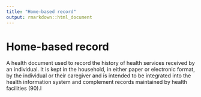 ```yaml
---
title: "Home-based record"
output: rmarkdown::html_document
---
```


# Home-based record

A health document used to record the  history of health services received by  an individual. It is kept in the  household,  in either paper or electronic  format, by the  individual or their caregiver and is intended  to be integrated into the health information  system and complement records  maintained by health facilities (90).I
